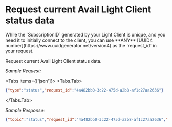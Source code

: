 
# Request current Avail Light Client status data

<Callout type="info">
While the `SubscriptionID` generated by your Light Client is unique, and you need it to initially connect to the client,
you can use **ANY** [UUID4 number](https://www.uuidgenerator.net/version4)
as the `request_id` in your request.
</Callout>

Request current Avail Light Client status data.

*Sample Request:*

<Tabs items={['json']}>
<Tabs.Tab>
```json
{"type":"status","request_id":"4a482bb0-3c22-475d-a2b8-af1c27aa2636"}
```
</Tabs.Tab>
</Tabs>

*Sample Response:*

```json
{"topic":"status","request_id":"4a482bb0-3c22-475d-a2b8-af1c27aa2636","message":{"modes":["light","app"],"app_id":13,"genesis_hash":"0xb91746b45e0346cc2f815a520b9c6cb4d5c0902af848db0a80f85932d2e8276a","network":"wss://avail-mainnet.public.blastapi.io/2.2.1-4f0439f4448/39","blocks":{"latest":828832,"available":{"first":828743,"last":828831},"app_data":{"first":828743,"last":828831}}}}
```